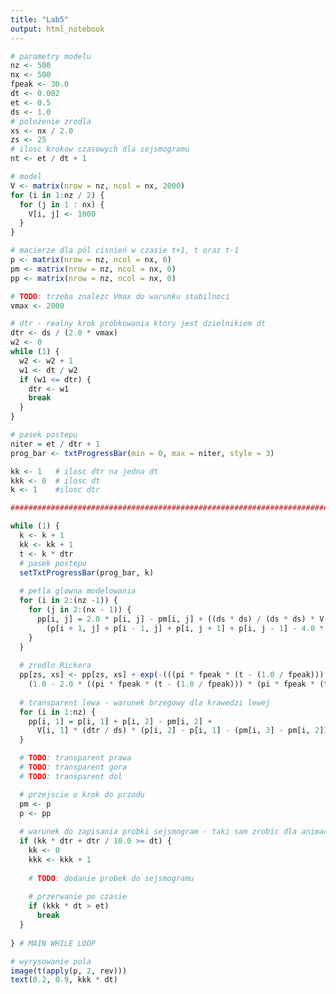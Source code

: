 ```yaml
---
title: "Lab5"
output: html_notebook
---
```




```r
# parametry modelu
nz <- 500
nx <- 500
fpeak <- 30.0
dt <- 0.002
et <- 0.5
ds <- 1.0
# polożenie zrodla
xs <- nx / 2.0
zs <- 25
# ilosc krokow czasowych dla sejsmogramu
nt <- et / dt + 1

# model
V <- matrix(nrow = nz, ncol = nx, 2000)
for (i in 1:nz / 2) {
  for (j in 1 : nx) {
    V[i, j] <- 1000
  }  
}

# macierze dla pól cisnień w czasie t+1, t oraz t-1
p <- matrix(nrow = nz, ncol = nx, 0)
pm <- matrix(nrow = nz, ncol = nx, 0)
pp <- matrix(nrow = nz, ncol = nx, 0)

# TODO: trzeba znalezc Vmax do warunku stabilnoci
vmax <- 2000

# dtr - realny krok próbkowania który jest dzielnikiem dt
dtr <- ds / (2.0 * vmax)
w2 <- 0
while (1) {
  w2 <- w2 + 1
  w1 <- dt / w2
  if (w1 <= dtr) {
    dtr <- w1
    break
  }
}

# pasek postepu
niter = et / dtr + 1
prog_bar <- txtProgressBar(min = 0, max = niter, style = 3)

kk <- 1   # ilosc dtr na jedna dt
kkk <- 0  # ilosc dt
k <- 1    #ilosc dtr

##########################################################################

while (1) {
  k <- k + 1
  kk <- kk + 1
  t <- k * dtr
  # pasek postepu
  setTxtProgressBar(prog_bar, k)
  
  # petla glowna modelowania
  for (i in 2:(nz -1)) {
    for (j in 2:(nx - 1)) {
      pp[i, j] = 2.0 * p[i, j] - pm[i, j] + ((ds * ds) / (ds * ds) * V[i, j] * V[i, j]) *
        (p[i + 1, j] + p[i - 1, j] + p[i, j + 1] + p[i, j - 1] - 4.0 * p[i, j])
    }
  }
  
  # zrodlo Rickera
  pp[zs, xs] <- pp[zs, xs] + exp(-(((pi * fpeak * (t - (1.0 / fpeak))) * (pi * fpeak * (t - (1.0 / fpeak)))))) *
    (1.0 - 2.0 * ((pi * fpeak * (t - (1.0 / fpeak))) * (pi * fpeak * (t - (1.0 / fpeak)))))
  
  # transparent lewa - warunek brzegowy dla krawedzi lewej
  for (i in 1:nz) {
    pp[i, 1] = p[i, 1] + p[i, 2] - pm[i, 2] +
      V[i, 1] * (dtr / ds) * (p[i, 2] - p[i, 1] - (pm[i, 3] - pm[i, 2]))
  }

  # TODO: transparent prawa
  # TODO: transparent gora
  # TODO: transparent dol

  # przejscie o krok do przodu
  pm <- p
  p <- pp
  
  # warunek do zapisania probki sejsmogram - taki sam zrobic dla animacji!
  if (kk * dtr + dtr / 10.0 >= dt) {
    kk <- 0
    kkk <- kkk + 1
    
    # TODO: dodanie probek do sejsmogramu
    
    # przerwanie po czasie
    if (kkk * dt > et)
      break
  }
  
} # MAIN WHILE LOOP

# wyrysowanie pola
image(t(apply(p, 2, rev)))
text(0.2, 0.9, kkk * dt)

```
